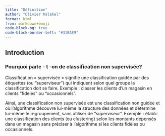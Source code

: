 ```yaml
---
title: "Définition"
author: "Olivier Malahel"
format: html
from: markdown+emoji
code-block-bg: true
code-block-border-left: "#31BAE9"
---
```

## Introduction {.unnumbered}

### Pourquoi parle - t -on de classification non supervisée?

Classification « supervisée » signifie une classification guidée par des étiquettes (ou "superviseur") qui indiquent selon quel groupe la classification doit se faire. Exemple : classer les clients d'un magasin en clients "fidèles" ou "occasionnels". 

Ainsi, une classification non supervisée est une classification non guidée et où l’algorithme découvre lui-même la structure des données et détermine lui-même le regroupement, sans utiliser de "superviseur". Exemple : établir une classification des clients (ou clustering) selon les montants dépensés dans un magasin sans préciser à l'algorithme si les clients fidèles ou occasionnels. 
